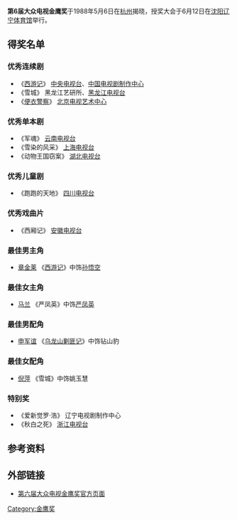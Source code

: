 {{Unreferenced|time=2020-10-20T12:11:36+00:00}}
{{Infobox film awards|number=6|award=大众电视金鹰奖|date=1988年6月12日|site=[[辽宁|辽宁]][[沈阳|沈阳]]|organizer=《大众电视》杂志社|most_wins=|last=[[第5届大众电视金鹰奖|第5届]]|next=[[第7届大众电视金鹰奖|第7届]]}}'''第6届大众电视金鹰奖'''于1988年5月6日在[[杭州|杭州]]揭晓，授奖大会于6月12日在[[沈阳市|沈阳]][[辽宁体育馆|辽宁体育馆]]举行。

== 得奖名单 ==

=== 优秀连续剧 ===

* 《[[西游记_(中国中央电视台出品电视剧)|西游记]]》 [[中国中央电视台|中央电视台]]、[[中国电视剧制作中心|中国电视剧制作中心]]
* 《雪城》 黑龙江艺研所、[[黑龙江电视台|黑龙江电视台]]
* 《[[便衣警察|便衣警察]]》 [[北京电视艺术中心|北京电视艺术中心]]

=== 优秀单本剧 ===

* 《军魂》 [[云南电视台|云南电视台]]
* 《雪染的风采》 [[上海电视台|上海电视台]]
* 《动物王国窃案》 [[湖北电视台|湖北电视台]]

=== 优秀儿童剧 ===

* 《跑跑的天地》 [[四川电视台|四川电视台]]

=== 优秀戏曲片 ===

* 《西厢记》 [[安徽电视台|安徽电视台]]

=== 最佳男主角 ===

* [[章金莱|章金莱]] 《[[西游记_(中国中央电视台出品电视剧)|西游记]]》中饰[[孙悟空|孙悟空]]

=== 最佳女主角 ===

* [[马兰_(黄梅戏演员)|马兰]] 《严凤英》中饰[[严凤英|严凤英]]

=== 最佳男配角 ===

* [[申军谊|申军谊]] 《[[乌龙山剿匪记_(1986年电视剧)|乌龙山剿匪记]]》中饰钻山豹

=== 最佳女配角 ===

* [[倪萍|倪萍]] 《雪城》中饰姚玉慧

=== 特别奖 ===

* 《爱新觉罗·浩》 辽宁电视剧制作中心
* 《秋白之死》 [[浙江电视台|浙江电视台]]

== 参考资料 ==
{{reflist}}

== 外部链接 ==

* [http://www.ctaa.org.cn/a/10/5721/11/8IN0IZEO15T9QNVM4.html 第六届大众电视金鹰奖官方页面]
{{中國電視金鷹獎獎項}}
[[Category:金鹰奖|Category:金鹰奖]]